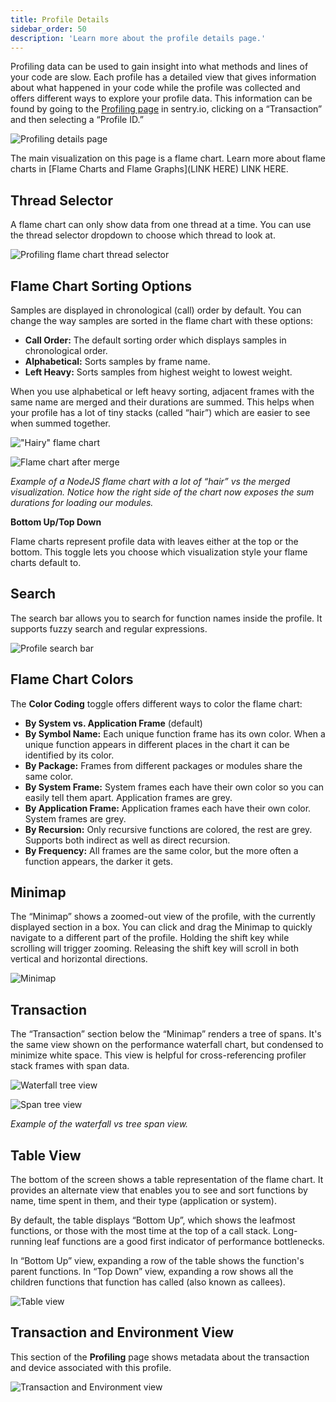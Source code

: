```yaml
---
title: Profile Details
sidebar_order: 50
description: 'Learn more about the profile details page.'
---
```


Profiling data can be used to gain insight into what methods and lines of your code are slow. Each profile has a detailed view that gives information about what happened in your code while the profile was collected and offers different ways to explore your profile data. This information can be found by going to the [Profiling page](https://sentry.sentry.io/profiling/) in sentry.io, clicking on a “Transaction” and then selecting a “Profile ID.”

![Profiling details page](profiling-details.png)

The main visualization on this page is a flame chart. Learn more about flame charts in [Flame Charts and Flame Graphs](LINK HERE) LINK HERE.

## Thread Selector

A flame chart can only show data from one thread at a time. You can use the thread selector dropdown to choose which thread to look at.

![Profiling flame chart thread selector](thread-selector.png)

## Flame Chart Sorting Options

Samples are displayed in chronological (call) order by default. You can change the way samples are sorted in the flame chart with these options:

- **Call Order:** The default sorting order which displays samples in chronological order.
- **Alphabetical:** Sorts samples by frame name.
- **Left Heavy:** Sorts samples from highest weight to lowest weight.

When you use alphabetical or left heavy sorting, adjacent frames with the same name are merged and their durations are summed. This helps when your profile has a lot of tiny stacks (called “hair”) which are easier to see when summed together.

!["Hairy" flame chart](flame-chart-hair.png)

![Flame chart after merge](flame-chart-less-hair.png)

_Example of a NodeJS flame chart with a lot of “hair” vs the merged visualization. Notice how the right side of the chart now exposes the sum durations for loading our modules._

**Bottom Up/Top Down**

Flame charts represent profile data with leaves either at the top or the bottom. This toggle lets you choose which visualization style your flame charts default to.

## Search

The search bar allows you to search for function names inside the profile. It supports fuzzy search and regular expressions.

![Profile search bar](search-bar.png)

## Flame Chart Colors

The **Color Coding** toggle offers different ways to color the flame chart:

- **By System vs. Application Frame** (default)
- **By Symbol Name:** Each unique function frame has its own color. When a unique function appears in different places in the chart it can be identified by its color.
- **By Package:** Frames from different packages or modules share the same color.
- **By System Frame:** System frames each have their own color so you can easily tell them apart. Application frames are grey.
- **By Application Frame:** Application frames each have their own color. System frames are grey.
- **By Recursion:** Only recursive functions are colored, the rest are grey. Supports both indirect as well as direct recursion.
- **By Frequency:** All frames are the same color, but the more often a function appears, the darker it gets.

## Minimap

The “Minimap” shows a zoomed-out view of the profile, with the currently displayed section in a box. You can click and drag the Minimap to quickly navigate to a different part of the profile. Holding the shift key while scrolling will trigger zooming. Releasing the shift key will scroll in both vertical and horizontal directions.

![Minimap](minimap.png)

## Transaction

The “Transaction” section below the “Minimap” renders a tree of spans. It's the same view shown on the performance waterfall chart, but condensed to minimize white space. This view is helpful for cross-referencing profiler stack frames with span data.

![Waterfall tree view](waterfall-tree.png)

![Span tree view](span-tree.png)

_Example of the waterfall vs tree span view._

## Table View

The bottom of the screen shows a table representation of the flame chart. It provides an alternate view that enables you to see and sort functions by name, time spent in them, and their type (application or system).

By default, the table displays “Bottom Up”, which shows the leafmost functions, or those with the most time at the top of a call stack. Long-running leaf functions are a good first indicator of performance bottlenecks.

In “Bottom Up” view, expanding a row of the table shows the function's parent functions. In “Top Down” view, expanding a row shows all the children functions that function has called (also known as callees).

![Table view](table-view.gif)

## Transaction and Environment View

This section of the **Profiling** page shows metadata about the transaction and device associated with this profile.

![Transaction and Environment view](transaction-environment-view.gif)
